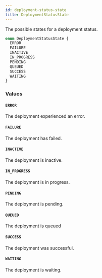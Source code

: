 ```yaml
---
id: deployment-status-state
title: DeploymentStatusState
---
```


The possible states for a deployment status.

```graphql
enum DeploymentStatusState {
  ERROR
  FAILURE
  INACTIVE
  IN_PROGRESS
  PENDING
  QUEUED
  SUCCESS
  WAITING
}
```

### Values

#### `ERROR`

The deployment experienced an error.

#### `FAILURE`

The deployment has failed.

#### `INACTIVE`

The deployment is inactive.

#### `IN_PROGRESS`

The deployment is in progress.

#### `PENDING`

The deployment is pending.

#### `QUEUED`

The deployment is queued

#### `SUCCESS`

The deployment was successful.

#### `WAITING`

The deployment is waiting.
